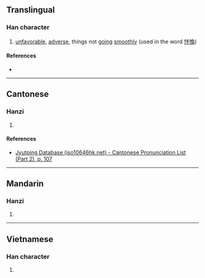 {{character info/new}}
==Translingual==

===Han character===
{{Han char|rn=61|rad=心|as=05|sn=8|four=99050|canj=PFQ|ids=⿰忄半}}

# [[unfavorable]], [[adverse]], things not [[going]] [[smoothly]] (used in the word [[怑愌]])

====References====
* {{Han ref|kx=0380.070|dkj=10438|dj=0708.070|hdz=42287.020|uh=6011|ud=24593|bh=CCAD|bd=52397}}

----

==Cantonese==

===Hanzi===
{{yue-hanzi|jyut=bun6|y=bun6}}

# {{defn|lang=yue|sort=心05}}

====References====
* [http://www.iso10646hk.net/jp/document/download.jsp Jyutping Database (iso10646hk.net) - Cantonese Pronunciation List (Part 2), p. 107]

----

==Mandarin==

===Hanzi===
{{cmn-hanzi|pin=[[bàn]] ([[ban4]])|wg=pan<sup>4</sup>}}

# {{defn|lang=cmn|sort=心05}}

----

==Vietnamese==

===Han character===
{{vi-readings|rs=心05|hanviet=bẳn}}

# {{defn|lang=vi|sort=心05}}